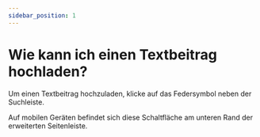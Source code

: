 ---
sidebar_position: 1
---

# Wie kann ich einen Textbeitrag hochladen? 

Um einen Textbeitrag hochzuladen, klicke auf das Federsymbol neben der Suchleiste.

Auf mobilen Geräten befindet sich diese Schaltfläche am unteren Rand der erweiterten Seitenleiste.
